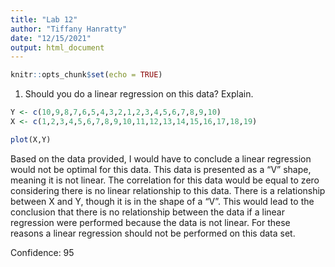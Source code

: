 ```yaml
---
title: "Lab 12"
author: "Tiffany Hanratty"
date: "12/15/2021"
output: html_document
---
```


```r
knitr::opts_chunk$set(echo = TRUE)
```

1. Should you do a linear regression on this data? Explain.

```r
Y <- c(10,9,8,7,6,5,4,3,2,1,2,3,4,5,6,7,8,9,10)
X <- c(1,2,3,4,5,6,7,8,9,10,11,12,13,14,15,16,17,18,19)

plot(X,Y)

```

Based on the data provided, I would have to conclude a linear regression would not be optimal for this data. This data is presented as a “V” shape, meaning it is not linear. The correlation for this data would be equal to zero considering there is no linear relationship to this data. There is a relationship between X and Y, though it is in  the shape of a “V”. This would lead to the conclusion that there is no relationship between the data if a linear regression were performed because the data is not linear. For these reasons a linear regression should not be performed on this data set. 


Confidence: 95



